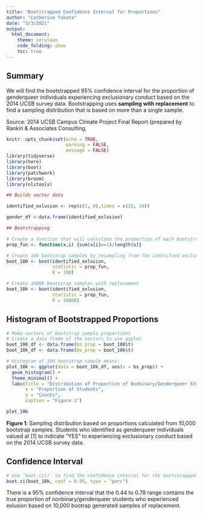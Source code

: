 ```yaml
---
title: "Bootstrapped Confidence Interval for Proportions"
author: "Catherine Takata"
date: "3/3/2021"
output: 
  html_document:
    theme: cerulean
    code_folding: show
    toc: true
---
```


## Summary 
We will find the bootstrapped 95% confidence interval for the proportion of genderqueer individuals experiencing exclusionary conduct based on the 2014 UCSB survey data.
Bootstrapping uses **sampling with replacement** to find a sampling distribution that is based on more than a single sample.

Source: 2014 UCSB Campus Climate Project Final Report (prepared by Rankin & Associates Consulting. 


```r
knitr::opts_chunk$set(echo = TRUE,
                      warning = FALSE,
                      message = FALSE)
library(tidyverse)
library(here)
library(boot)
library(patchwork)
library(broom)
library(nlstools)
```


```r
## Builds vector data 

identified_exlusion <- rep(c(1, 0),times = c(22, 14))

gender_df <-data.frame(identified_exlusion)
```


```r
## Bootstrapping 

# Create a function that will calculate the proportion of each bootstrapped sample
prop_fun <- function(x,i) {sum(x[i]==1)/length(x)}

# Create 100 bootstrap samples by resampling from the identified exclusion vector, using the function you created (prop_fun) to calculate the proportion of each:
boot_100 <- boot(identified_exlusion, 
                 statistic = prop_fun,
                 R = 100)

# Create 10000 bootstrap samples with replacement
boot_10k <- boot(identified_exlusion,
                 statistic = prop_fun, 
                 R = 10000)

```

## Histogram of Bootstrapped Proportions

```r
# Make vectors of bootstrap sample proportions
# Create a data frame of the vectors to use ggplot 
boot_100_df <- data.frame(bs_prop = boot_100$t)
boot_10k_df <- data.frame(bs_prop = boot_10k$t)
```

```r
# Histogram of 100 bootstrap sample means:
plot_10k <- ggplot(data = boot_10k_df, aes(x = bs_prop)) +
  geom_histogram() +
  theme_minimal() +
  labs(title = "Distribution of Proportion of Nonbinary/Genderqueer Students \nthat Experienced Exclusion",
       x = "Proportion of Students", 
       y = "Counts",
       caption = "Figure 1")

plot_10k
```

**Figure 1**: Sampling distribution based on proportions calculated from 10,000 bootstrap samples. Students who identified as genderqueer individuals valued at [1] to indicate "YES" to experiencing exclusionary conduct based on the 2014 UCSB survey data. 


## Confidence Interval

```r
# Use `boot.ci()` to find the confidence interval for the bootstrapped distribution (here, with the 10k bootstrapped means):
boot.ci(boot_10k, conf = 0.95, type = "perc")
```

There is a 95% confidence interval that the 0.44 to 0.78 range contains the true proportion of nonbinary/genderqueer students who experienced exlusion based on 10,000 bootrap generated samples of replacement. 


